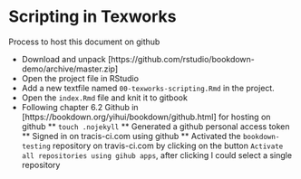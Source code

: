 # Scripting in Texworks {#texworksscripting}

Process to host this document on github

* Download and unpack [https://github.com/rstudio/bookdown-demo/archive/master.zip]
* Open the project file in RStudio
* Add a new textfile named `00-texworks-scripting.Rmd` in the project.
* Open the `index.Rmd` file and knit it to gitbook
* Following chapter 6.2 Github in [https://bookdown.org/yihui/bookdown/github.html] for hosting on github
** `touch .nojekyll`
** Generated a github personal access token
** Signed in on tracis-ci.com using github
** Activated the `bookdown-testing` repository on travis-ci.com by clicking on the button `Activate all repositories using gihub apps`, after clicking I could select a single repository
